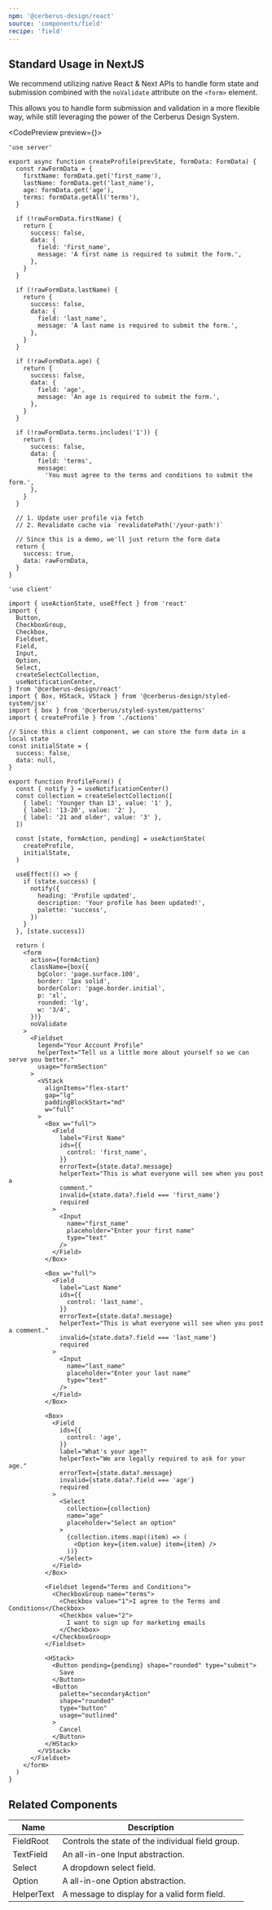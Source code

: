 ```yaml
---
npm: '@cerberus-design/react'
source: 'components/field'
recipe: 'field'
---
```



## Standard Usage in NextJS

We recommend utilizing native React & Next APIs to handle form state and submission combined with the `noValidate` attribute on the `<form>` element.

This allows you to handle form submission and validation in a more flexible way, while still leveraging the power of the Cerberus Design System.

<CodePreview preview={<StandardLayout />}>
```tsx title="action.ts"
'use server'

export async function createProfile(prevState, formData: FormData) {
  const rawFormData = {
    firstName: formData.get('first_name'),
    lastName: formData.get('last_name'),
    age: formData.get('age'),
    terms: formData.getAll('terms'),
  }

  if (!rawFormData.firstName) {
    return {
      success: false,
      data: {
        field: 'first_name',
        message: 'A first name is required to submit the form.',
      },
    }
  }

  if (!rawFormData.lastName) {
    return {
      success: false,
      data: {
        field: 'last_name',
        message: 'A last name is required to submit the form.',
      },
    }
  }

  if (!rawFormData.age) {
    return {
      success: false,
      data: {
        field: 'age',
        message: 'An age is required to submit the form.',
      },
    }
  }

  if (!rawFormData.terms.includes('1')) {
    return {
      success: false,
      data: {
        field: 'terms',
        message:
          'You must agree to the terms and conditions to submit the form.',
      },
    }
  }

  // 1. Update user profile via fetch
  // 2. Revalidate cache via `revalidatePath('/your-path')`

  // Since this is a demo, we'll just return the form data
  return {
    success: true,
    data: rawFormData,
  }
}

```
```tsx title="form.tsx"
'use client'

import { useActionState, useEffect } from 'react'
import {
  Button,
  CheckboxGroup,
  Checkbox,
  Fieldset,
  Field,
  Input,
  Option,
  Select,
  createSelectCollection,
  useNotificationCenter,
} from '@cerberus-design/react'
import { Box, HStack, VStack } from '@cerberus-design/styled-system/jsx'
import { box } from '@cerberus/styled-system/patterns'
import { createProfile } from './actions'

// Since this a client component, we can store the form data in a local state
const initialState = {
  success: false,
  data: null,
}

export function ProfileForm() {
  const { notify } = useNotificationCenter()
  const collection = createSelectCollection([
    { label: 'Younger than 13', value: '1' },
    { label: '13-20', value: '2' },
    { label: '21 and older', value: '3' },
  ])

  const [state, formAction, pending] = useActionState(
    createProfile,
    initialState,
  )

  useEffect(() => {
    if (state.success) {
      notify({
        heading: 'Profile updated',
        description: 'Your profile has been updated!',
        palette: 'success',
      })
    }
  }, [state.success])

  return (
    <form
      action={formAction}
      className={box({
        bgColor: 'page.surface.100',
        border: '1px solid',
        borderColor: 'page.border.initial',
        p: 'xl',
        rounded: 'lg',
        w: '3/4',
      })}
      noValidate
    >
      <Fieldset
        legend="Your Account Profile"
        helperText="Tell us a little more about yourself so we can serve you better."
        usage="formSection"
      >
        <VStack
          alignItems="flex-start"
          gap="lg"
          paddingBlockStart="md"
          w="full"
        >
          <Box w="full">
            <Field
              label="First Name"
              ids={{
                control: 'first_name',
              }}
              errorText={state.data?.message}
              helperText="This is what everyone will see when you post a
              comment."
              invalid={state.data?.field === 'first_name'}
              required
            >
              <Input
                name="first_name"
                placeholder="Enter your first name"
                type="text"
              />
            </Field>
          </Box>

          <Box w="full">
            <Field
              label="Last Name"
              ids={{
                control: 'last_name',
              }}
              errorText={state.data?.message}
              helperText="This is what everyone will see when you post a comment."
              invalid={state.data?.field === 'last_name'}
              required
            >
              <Input
                name="last_name"
                placeholder="Enter your last name"
                type="text"
              />
            </Field>
          </Box>

          <Box>
            <Field
              ids={{
                control: 'age',
              }}
              label="What's your age?"
              helperText="We are legally required to ask for your age."
              errorText={state.data?.message}
              invalid={state.data?.field === 'age'}
              required
            >
              <Select
                collection={collection}
                name="age"
                placeholder="Select an option"
              >
                {collection.items.map((item) => (
                  <Option key={item.value} item={item} />
                ))}
              </Select>
            </Field>
          </Box>

          <Fieldset legend="Terms and Conditions">
            <CheckboxGroup name="terms">
              <Checkbox value="1">I agree to the Terms and Conditions</Checkbox>
              <Checkbox value="2">
                I want to sign up for marketing emails
              </Checkbox>
            </CheckboxGroup>
          </Fieldset>

          <HStack>
            <Button pending={pending} shape="rounded" type="submit">
              Save
            </Button>
            <Button
              palette="secondaryAction"
              shape="rounded"
              type="button"
              usage="outlined"
            >
              Cancel
            </Button>
          </HStack>
        </VStack>
      </Fieldset>
    </form>
  )
}
```
</CodePreview>

<DripDivider />

## Related Components


| Name     |  Description                                                   |
| -------- | -------------------------------------------------------------  |
| FieldRoot    | Controls the state of the individual field group.          |
| TextField    | An all-in-one Input abstraction.                           |
| Select   | A dropdown select field.                                       |
| Option    | A all-in-one Option abstraction.                              |
| HelperText | A message to display for a valid form field.                 |

